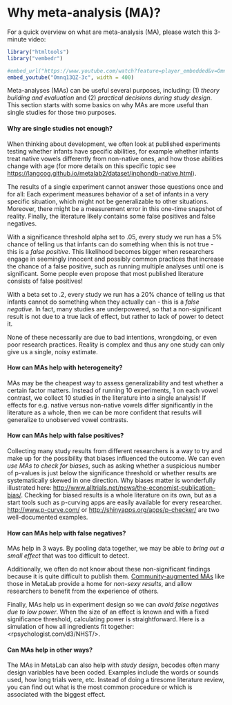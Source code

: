 Why meta-analysis (MA)?
=======================

For a quick overview on what are meta-analysis (MA), please watch this 3-minute video:
```r
library("htmltools")
library("vembedr")
```

```r
#embed_url("https://www.youtube.com/watch?feature=player_embedded&v=Omnq13QZ-3c")
embed_youtube("Omnq13QZ-3c", width = 400)
```

 

Meta-analyses (MAs) can be useful several purposes, including: (1) *theory building and evaluation* and (2) *practical decisions during study design*. This section starts with some basics on why MAs are more useful than single studies for those two purposes. 

#### Why are single studies not enough?

When thinking about development, we often look at published experiments  testing whether infants have specific abilities, for example whether infants treat native vowels differently from non-native ones, and how those abilities change with age (for more details on this specific topic see <https://langcog.github.io/metalab2/dataset/inphondb-native.html>). 

The results of a single experiment cannot answer those questions once and for all: Each experiment measures behavior of a set of infants in a very specific situation, which might not be generalizable to other situations. Moreover, there might be a measurement error in this one-time snapshot of reality. Finally, the literature likely contains some false positives and false negatives. 

With a significance threshold alpha set to .05, every study we run has a 5% chance of telling us that infants can do something when this is not true - this is a _false positive_. This likelihood becomes bigger when researchers engage in seemingly innocent and possibly common practices that increase the chance of a false positive, such as running multiple analyses until one is significant. Some people even propose that most published literature consists of false positives!

With a beta set to .2, every study we run has a 20% chance of telling us that infants cannot do something when they actually can - this is a _false negative_. In fact, many studies are underpowered, so that a non-significant result is not due to a true lack of effect, but rather to lack of power to detect it.

None of these necessarily are due to bad intentions, wrongdoing, or even poor research practices. Reality is complex and thus any one study can only give us a single, noisy estimate. 

#### How can MAs help with heterogeneity?
MAs may be the cheapest way to assess generalizability and test whether a certain factor matters. Instead of running 10 experiments, 1 on each vowel contrast, we collect 10 studies in the literature into a single analysis! If effects for e.g. native versus non-native vowels differ significantly in the literature as a whole, then we can be more confident that results will generalize to unobserved vowel contrasts.

#### How can MAs help with false positives?

Collecting many study results from different researchers is a way to try and make up for the possibility that biases influenced the outcome. We can even _use MAs to check for biases_, such as asking whether a suspicious number of p-values is just below the significance threshold or whether results are systematically skewed in one direction. Why biases matter is wonderfully illustrated here: <http://www.alltrials.net/news/the-economist-publication-bias/>. Checking for biased results is a whole literature on its own, but as a start tools such as p-curving apps are easily available for every researcher. <http://www.p-curve.com/> or <http://shinyapps.org/apps/p-checker/> are two well-documented examples.

#### How can MAs help with false negatives? 
MAs help in 3 ways. By pooling data together, we may be able to _bring out a small effect_ that was too difficult to detect. 

Additionally, we often do not know about these non-significant findings because it is quite difficult to publish them. [Community-augmented MAs](https://www.ncbi.nlm.nih.gov/pubmed/26186116) like those in MetaLab provide a home for _non-sexy results_, and allow researchers to benefit from the experience of others.

Finally, MAs help us in experiment design so we can _avoid false negatives due to low power_. When the size of an effect is known and with a fixed significance threshold, calculating power is straightforward. Here is a simulation of how all ingredients fit together: <rpsychologist.com/d3/NHST/>.


#### Can MAs help in other ways?
The MAs in MetaLab can also help with _study design_, becodes often many design variables have been coded. Examples include the words or sounds used, how long trials were, etc. Instead of doing a tiresome literature review, you can find out what is the most common procedure or which is associated with the biggest effect.
